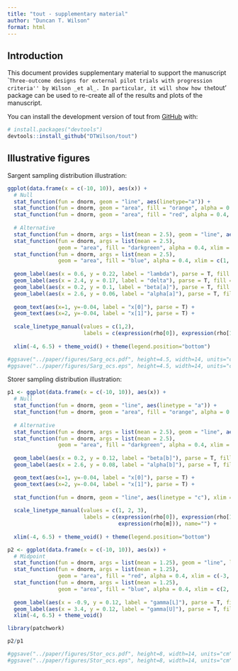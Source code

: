 ```yaml
---
title: "tout - supplementary material"
author: "Duncan T. Wilson"
format: html
---
```


## Introduction

This document provides supplementary material to support the manuscript ``Three-outcome designs for external pilot trials
with progression criteria'' by Wilson _et al_. In particular, it will show how the `tout' package can be used to re-create all of the results and plots of the manuscript.

You can install the development version of tout from [GitHub](https://github.com/) with:

``` r
# install.packages("devtools")
devtools::install_github("DTWilson/tout")
```



## Illustrative figures

Sargent sampling distribution illustration:

```r
ggplot(data.frame(x = c(-10, 10)), aes(x)) +
  # Null 
  stat_function(fun = dnorm, geom = "line", aes(linetype="a")) +
  stat_function(fun = dnorm, geom = "area", fill = "orange", alpha = 0.4, xlim = c(2, 7)) +
  stat_function(fun = dnorm, geom = "area", fill = "red", alpha = 0.4, xlim = c(1, 2)) +
  
  # Alternative
  stat_function(fun = dnorm, args = list(mean = 2.5), geom = "line", aes(linetype="b")) +
  stat_function(fun = dnorm, args = list(mean = 2.5), 
                geom = "area", fill = "darkgreen", alpha = 0.4, xlim = c(-3, 1)) +
  stat_function(fun = dnorm, args = list(mean = 2.5), 
                geom = "area", fill = "blue", alpha = 0.4, xlim = c(1, 2)) +
  
  geom_label(aes(x = 0.6, y = 0.22, label = "lambda"), parse = T, fill = "red", alpha = 0.4) +
  geom_label(aes(x = 2.4, y = 0.17, label = "delta"), parse = T, fill = "blue", alpha = 0.4) +
  geom_label(aes(x = 0.2, y = 0.1, label = "beta[a]"), parse = T, fill = "darkgreen", alpha = 0.4) +
  geom_label(aes(x = 2.6, y = 0.06, label = "alpha[a]"), parse = T, fill = "orange", alpha = 0.4) +
  
  geom_text(aes(x=1, y=-0.04, label = "x[0]"), parse = T) +
  geom_text(aes(x=2, y=-0.04, label = "x[1]"), parse = T) +
  
  scale_linetype_manual(values = c(1,2), 
                        labels = c(expression(rho[0]), expression(rho[1])), name="") +
  
  xlim(-4, 6.5) + theme_void() + theme(legend.position="bottom")

#ggsave("../paper/figures/Sarg_ocs.pdf", height=4.5, width=14, units="cm")
#ggsave("../paper/figures/Sarg_ocs.eps", height=4.5, width=14, units="cm", device = cairo_ps())
```

Storer sampling distribution illustration:

```r
p1 <- ggplot(data.frame(x = c(-10, 10)), aes(x)) +
  # Null 
  stat_function(fun = dnorm, geom = "line", aes(linetype = "a")) +
  stat_function(fun = dnorm, geom = "area", fill = "orange", alpha = 0.4, xlim = c(1, 7)) +
  
  # Alternative
  stat_function(fun = dnorm, args = list(mean = 2.5), geom = "line", aes(linetype = "b")) +
  stat_function(fun = dnorm, args = list(mean = 2.5), 
                geom = "area", fill = "darkgreen", alpha = 0.4, xlim = c(-3, 2)) +
  
  geom_label(aes(x = 0.2, y = 0.12, label = "beta[b]"), parse = T, fill = "darkgreen", alpha = 0.4) +
  geom_label(aes(x = 2.6, y = 0.08, label = "alpha[b]"), parse = T, fill = "orange", alpha = 0.4) +

  geom_text(aes(x=1, y=-0.04, label = "x[0]"), parse = T) +
  geom_text(aes(x=2, y=-0.04, label = "x[1]"), parse = T) +
  
  stat_function(fun = dnorm, geom = "line", aes(linetype = "c"), xlim = c(0,0)) +
  
  scale_linetype_manual(values = c(1, 2, 3), 
                        labels = c(expression(rho[0]), expression(rho[1]),
                                   expression(rho[m])), name="") +
  
  xlim(-4, 6.5) + theme_void() + theme(legend.position="bottom")
```

```r
p2 <- ggplot(data.frame(x = c(-10, 10)), aes(x)) +
  # Midpoint
  stat_function(fun = dnorm, args = list(mean = 1.25), geom = "line", linetype=3) +
  stat_function(fun = dnorm, args = list(mean = 1.25), 
                geom = "area", fill = "red", alpha = 0.4, xlim = c(-3, 1)) +
  stat_function(fun = dnorm, args = list(mean = 1.25), 
                geom = "area", fill = "blue", alpha = 0.4, xlim = c(2, 7)) +
  
  geom_label(aes(x = -0.9, y = 0.12, label = "gamma[L]"), parse = T, fill = "red", alpha = 0.4) +
  geom_label(aes(x = 3.4, y = 0.12, label = "gamma[U]"), parse = T, fill = "blue", alpha = 0.4) +
  xlim(-4, 6.5) + theme_void()
```

```r
library(patchwork)

p2/p1

#ggsave("../paper/figures/Stor_ocs.pdf", height=8, width=14, units="cm")
#ggsave("../paper/figures/Stor_ocs.eps", height=8, width=14, units="cm", device = cairo_ps())
```